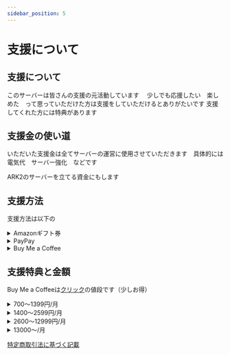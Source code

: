 ```yaml
---
sidebar_position: 5
---
```


<head>
  <script async src="https://js.stripe.com/v3/pricing-table.js"></script>
</head>

# 支援について

## 支援について
このサーバーは皆さんの支援の元活動しています　
少しでも応援したい　楽しめた　って思っていただけた方は支援をしていただけるとありがたいです
支援してくれた方には特典があります

## 支援金の使い道

いただいた支援金は全てサーバーの運営に使用させていただきます　具体的には　電気代　サーバー強化　などです

ARK2のサーバーを立てる資金にもします

## 支援方法

支援方法は以下の
<details>
<summary>Amazonギフト券</summary>
Amazon ＠てりにらにDMでコードを送っていただくか　terinira@gmail.com のアカウントに 送ってください
</details>

<details>
<summary>PayPay</summary>
PayPay　ID terinira に送金してください
</details>

<details>
<summary>Buy Me a Coffee</summary>

[クリック](https://www.buymeacoffee.com/terinira)
</details>

## 支援特典と金額
Buy Me a Coffeeは[クリック](https://www.buymeacoffee.com/terinira)の値段です（少しお得）
<details>
<summary>700～1399円/月</summary>
discord専用ロール（ドードー）
サバイバーの名前変更申請
月に1回好きなスキンを配布(通常手に入らないスキンは不可です)
</details>

<details>
<summary>1400～2599円/月</summary>
discord専用ロール（ラプトル）
毎月好きなスキンとちびペットのどれかを1つ配布(色指定可能)
サバイバー名の変更申請
</details>

<details>
<summary>2600～12999円/月</summary>
discord専用ロール　（ギガノト）
毎月好きなスキン ちびペット エモート 髪型配布のどれかを月に1つ(1部配布不可)(色指定可能)
ミスによるサバイバー削除 トライブ脱退の復元(刷り込み主等も復旧)
転送バグによるロストの補填
その他特典諸々
</details>

<details>
<summary>13000～/月</summary>
discord専用ロール　（キングタイタン）
毎月好きなスキン ちびペット エモート 髪型 のどれかをを月に3つ配布(1部配布不可)(色指定可能)
ミスによるサバイバー削除 トライブ脱退の復元(刷り込み主等も復旧)
転送バグによるロストの補填
その他特典諸々
</details>


<stripe-pricing-table class="for-light" pricing-table-id="prctbl_1MeuZ7FQiLh6QgbCVKzgiKDX" publishable-key="pk_live_51MdoPgFQiLh6QgbCPRgVejcA5lByeWABkIolrWUdJ9LXTsTvDJIVCuctIhCIp0bEuD9CsFtoKcnRRYV3nX7qpVTy00Bu7OVZad" />
<stripe-pricing-table class="for-dark" pricing-table-id="prctbl_1MecUTFQiLh6QgbCAtdnbtpu" publishable-key="pk_live_51MdoPgFQiLh6QgbCPRgVejcA5lByeWABkIolrWUdJ9LXTsTvDJIVCuctIhCIp0bEuD9CsFtoKcnRRYV3nX7qpVTy00Bu7OVZad" />
<stripe-pricing-table class="for-light"pricing-table-id="prctbl_1MecdrFQiLh6QgbCMVxchOTK"
publishable-key="pk_live_51MdoPgFQiLh6QgbCPRgVejcA5lByeWABkIolrWUdJ9LXTsTvDJIVCuctIhCIp0bEuD9CsFtoKcnRRYV3nX7qpVTy00Bu7OVZad">
</stripe-pricing-table>

[特定商取引法に基づく記載](/docs/law/commerce)